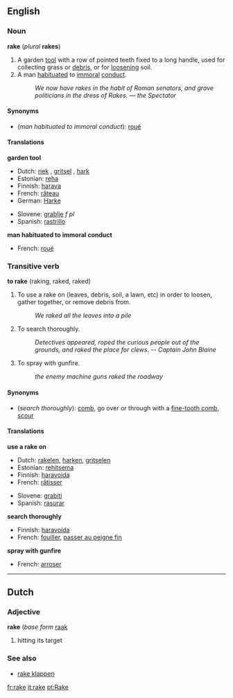 ==English==
=== Noun ===
'''rake''' (''plural'' '''rakes''')

#A garden [[tool]] with a row of pointed teeth fixed to a long handle, used for collecting grass or [[debris]], or for [[loosen]]ing soil.
#A man [[habituate]]d to [[immoral]] [[conduct]].
#:''We now have rakes in the habit of Roman senators, and grave politicians in the dress of Rakes. &mdash; the Spectator''

====Synonyms====
*(''man habituated to immoral conduct''): [[roué]]

====Translations====

'''garden tool'''
{{top}}
*Dutch: [[riek]] {{m}}, [[gritsel]] {{m}}, [[hark#Dutch|hark]] {{m}}
*Estonian: [[reha]]
*Finnish: [[harava]]
*French: [[râteau]] {{m}}
*German: [[Harke]] {{f}}
{{mid}}
*Slovene: [[grablje]] ''f pl''
*Spanish: [[rastrillo]] {{m}}
{{bottom}}

'''man habituated to immoral conduct'''
{{top}}
*French: [[roué#French|roué]] {{m}}
{{mid}}
{{bottom}}

===Transitive verb===
'''to rake''' (raking, raked, raked)

#To use a rake on (leaves, debris, soil, a lawn, etc) in order to loosen, gather together, or remove debris from.
#:''We raked all the leaves into a pile''
#To search thoroughly.
#:''Detectives appeared, roped the curious people out of the grounds, and raked the place for clews.  -- Captain John Blaine''
#To spray with gunfire.
#:''the enemy machine guns raked the roadway''

====Synonyms====
*(''search thoroughly''): [[comb]], go over ''or'' through with a [[fine-tooth comb]], [[scour]]

====Translations====

'''use a rake on'''
{{top}}
*Dutch: [[rakelen]], [[harken]], [[gritselen]]
*Estonian: [[rehitsema]]
*Finnish: [[haravoida]]
*French: [[râtisser]]
{{mid}}
*Slovene: [[grabiti]]
*Spanish: [[rasurar]]
{{bottom}}

'''search thoroughly'''
{{top}}
*Finnish: [[haravoida]]
*French: [[fouiller]], [[passer au peigne fin]]
{{mid}}
{{bottom}}

'''spray with gunfire'''
{{top}}
*French: [[arroser]]
{{mid}}
{{bottom}}

----

==Dutch==
=== Adjective ===
'''rake''' (''base form'' [[raak]]

# hitting its target

===See also===
*[[rake klappen]]

[[fr:rake]]
[[it:rake]]
[[pt:Rake]]